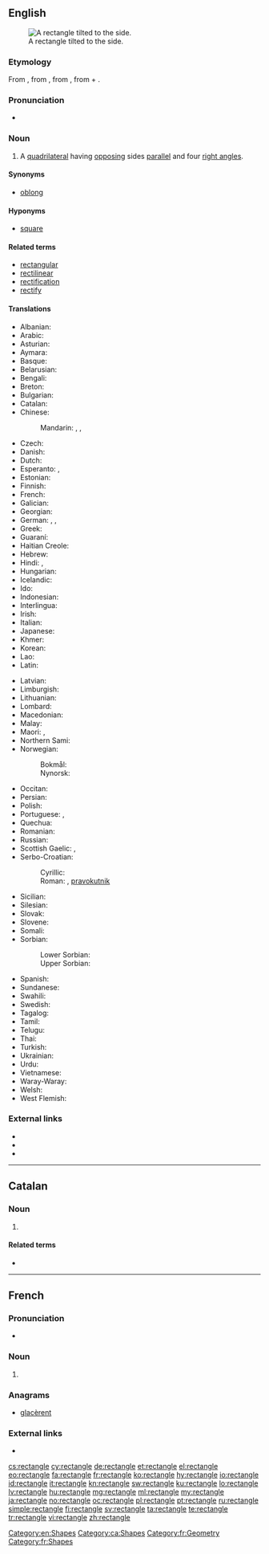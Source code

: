 ==English==
{{wikipedia}}
[[Image:Geometry Rectangle.png|thumb|right|A rectangle tilted to the side.]]

===Etymology===
From {{etyl|frm|en}}, from {{etyl|fro|en}}, from {{etyl|ML.|en}} {{term|rectangulum||lang=la|right angle}}, from {{term|lang=la|rectus||right}} + {{term|lang=la|angulus||an angle}}.<!--Century 1911 and Encarta have LL. rectiangulum, while M-W and Online Etymology Dictionary have ML. rectangulum. -->

===Pronunciation===
* {{audio|en-us-rectangle.ogg|Audio (US)|lang=en}}

===Noun===
{{en-noun}}

# {{context|geometry|lang=en}} A [[quadrilateral]] having [[opposing]] sides [[parallel]] and four [[right angle]]s.

====Synonyms====
* {{sense|quadrilateral}} [[oblong]] {{qualifier|not in technical use}}

====Hyponyms====
* {{sense|quadrilateral}} [[square]]

====Related terms====
* [[rectangular]]
* [[rectilinear]]
* [[rectification]]
* [[rectify]]

====Translations====
{{trans-top|quadrilateral}}
* Albanian: {{t|sq|drejtkëndësh|m}}
* Arabic: {{t|ar|مستطيل|tr=mustaṭīl}}
* Asturian: {{t|ast|rectángulu|m}}
* Aymara: {{t|ay|wiskhalla}}
* Basque: {{t|eu|laukizuzen}}
* Belarusian: {{t|be|прамавугольнік}}
* Bengali: {{t|bn|আয়তক্ষেত্র|tr=āẏatakṣētra|sc=Beng}}
* Breton: {{t|br|skouergorneg}}
* Bulgarian: {{t|bg|правоъгълник}}
* Catalan: {{t|ca|rectangle|m}}
* Chinese:
*: Mandarin: {{t+|cmn|長方形|sc=Hani}}, {{t+|cmn|长方形|tr=chángfāngxíng|sc=Hani}}, {{t+|cmn|矩形|tr=jǔxíng|sc=Hani}}
* Czech: {{t+|cs|obdélník|m}}
* Danish: {{t+|da|rektangel}}
* Dutch: {{t+|nl|rechthoek|m}}
* Esperanto: {{t|eo|ortangulo}}, {{t|eo|rektangulo}}
* Estonian: {{t+|et|ristkülik}}
* Finnish: {{t+|fi|suorakulmio}}
* French: {{t+|fr|rectangle|m}}
* Galician: {{t|gl|rectángulo|m}}
* Georgian: {{t|ka|მართკუთხედი}}
* German: {{t+|de|Rechteck|n}}, {{t|de|Karree|n}}, {{t|de|Orthogon}}
* Greek: {{t+|el|ορθογώνιο παραλληλόγραμμο}}
* Guaraní: {{t|gn|takamby irundyjoja}}
* Haitian Creole: {{t|ht|rektang}}
* Hebrew: {{t+|he|מלבן|m|tr=malbén}}
* Hindi: {{t|hi|आयत|tr=āyat}}, {{t|hi|समकोण समानान्तर चतुर्भुज|tr=samakōṇ samānāntar caturbhuj}}
* Hungarian: {{t+|hu|téglalap}}
* Icelandic: {{t|is|rétthyrningur}}
* Ido: {{t+|io|rektangulo}}
* Indonesian: {{t|id|persegi panjang}}
* Interlingua: {{t|ia|rectangulo|m}}
* Irish: {{t|ga|dronuilleog}}
* Italian: {{t+|it|rettangolo|m}}
* Japanese: {{t+|ja|長方形|tr=[[ちょうほうけい]], chōhōkei}}
* Khmer: {{t|km|ចតុកោណកែង|tr=ca’to’ kaon kaeŋ}}
* Korean: {{t+|ko|직사각형|sc=Hang|tr=jiksagakhyeong}}
* Lao: {{t+|lo|ຮູບສີ່ແຈສາກ|sc=Laoo}}
* Latin: {{t|la|rectangulum}}
{{trans-mid}}
* Latvian: {{t+|lv|taisnstūris}}
* Limburgish: {{t|li|rechhook}}
* Lithuanian: {{t|lt|stačiakampis}}
* Lombard: {{t|lmo|retàngol}}
* Macedonian: {{t|mk|правоаголник|m|tr=pravoágolnik}}
* Malay: {{t|ms|segi empat tepat}}
* Maori: {{t|mi|tapawhā}}, {{t|mi|porowhā}}
* Northern Sami: {{t|se|rektáŋgel}}
* Norwegian:
*: Bokmål: {{t+|no|rektangel}}
*: Nynorsk: {{t|nn|rektangel}}
* Occitan: {{t+|oc|rectangle|m}}
* Persian: {{t+|fa|مستطیل}}
* Polish: {{t+|pl|prostokąt}}
* Portuguese: {{t+|pt|rectângulo|m}} {{qualifier|Portugal}}, {{t+|pt|retângulo}} {{qualifier|Brazil}} 
* Quechua: {{t|qu|wask'a}}
* Romanian: {{t+|ro|dreptunghi}}
* Russian: {{t+|ru|прямоугольник}}
* Scottish Gaelic: {{t|gd|dronn-uileannag|f}}, {{t|gd|ceart-cheàrnach|m}}
* Serbo-Croatian:
*: Cyrillic: {{t|sh|правоугаоник|m|sc=Cyrl}}
*: Roman: {{t|sh|pravougaonik|m}}, [[pravokutnik]] {{g|m}}
* Sicilian: {{t|scn|rittànculu}}
* Silesian: {{t|szl|prostokůnt}}
* Slovak: {{t|sk|obdĺžnik}}
* Slovene: {{t|sl|pravokotnik|m}}
* Somali: {{t|so|laydi}}
* Sorbian:
*: Lower Sorbian: {{t|dsb|pšawokut}}
*: Upper Sorbian: {{t|hsb|praworóžk}}
* Spanish: {{t+|es|rectángulo|m}}
* Sundanese: {{t|su|pasagi burung}}
* Swahili: {{t+|sw|mstatili}}
* Swedish: {{t+|sv|rektangel}}
* Tagalog: {{t+|tl|parihaba}}
* Tamil: {{t+|ta|செவ்வகம்|tr=cevvakam}}
* Telugu: {{t+|te|దీర్ఘ చతురస్రం|tr=deergha chatirasraM}}
* Thai: {{t|th|รูปสี่เหลี่ยมผืนผ้า|tr=rôop sèe lìam pĕun pâa}}
* Turkish: {{t+|tr|dikdörtgen}}
* Ukrainian: {{t|uk|прямокутник}}
* Urdu: {{t|ur|مستطیل}}
* Vietnamese: {{t|vi|hình chữ nhật}}
* Waray-Waray: {{t|war|rectanggulo}}
* Welsh: {{t|cy|cyfongl|f}}
* West Flemish: {{t|vls|rechtoek}}
{{trans-bottom}}

===External links===
* {{R:Webster 1913}}
* {{R:Century 1911}}
* {{R:OneLook}}

[[Category:en:Shapes]]

----

==Catalan==

===Noun===
{{ca-noun|m}}

# {{l|en|rectangle}}

====Related terms====
* {{l|ca|rectangular}}

[[Category:ca:Shapes]]

----

==French==

===Pronunciation===
* {{audio|Fr-rectangle.ogg|Audio|lang=fr}}

===Noun===
{{fr-noun|m}}

# {{l|en|rectangle}}

===Anagrams===
* [[glacèrent#French|glacèrent]]

===External links===
* {{R:TLFi}}

[[Category:fr:Geometry]]
[[Category:fr:Shapes]]

[[cs:rectangle]]
[[cy:rectangle]]
[[de:rectangle]]
[[et:rectangle]]
[[el:rectangle]]
[[eo:rectangle]]
[[fa:rectangle]]
[[fr:rectangle]]
[[ko:rectangle]]
[[hy:rectangle]]
[[io:rectangle]]
[[id:rectangle]]
[[it:rectangle]]
[[kn:rectangle]]
[[sw:rectangle]]
[[ku:rectangle]]
[[lo:rectangle]]
[[lv:rectangle]]
[[hu:rectangle]]
[[mg:rectangle]]
[[ml:rectangle]]
[[my:rectangle]]
[[ja:rectangle]]
[[no:rectangle]]
[[oc:rectangle]]
[[pl:rectangle]]
[[pt:rectangle]]
[[ru:rectangle]]
[[simple:rectangle]]
[[fi:rectangle]]
[[sv:rectangle]]
[[ta:rectangle]]
[[te:rectangle]]
[[tr:rectangle]]
[[vi:rectangle]]
[[zh:rectangle]]